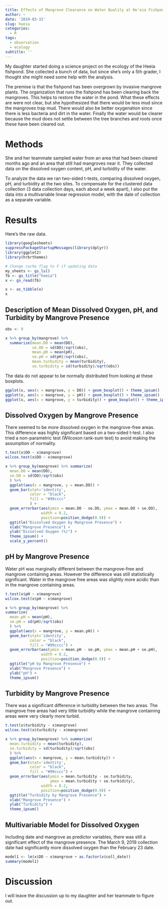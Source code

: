 ```yaml
---
title: Effects of Mangrove Clearance on Water Quality at He'eia Fishpond
author: ~
date: '2019-03-15'
slug: heeia
categories: 
  - R
tags: 
  - observation
  - ecology
subtitle: ''
---
```


My daughter started doing a science project on the ecology of the Heeia fishpond. She collected a bunch of data, but since she's only a 5th grader, I thought she might need some help with the analysis.

The premise is that the fishpond has been overgrown by invasive mangrove plants. The organization that runs the fishpond has been clearing back the mangroves. This helps to restore the water in the pond. What these effects are were not clear, but she hypothesized that there would be less mud since the mangroves trap mud. There would also be better oxygenation since there is less bacteria and dirt in the water. Finally the water would be clearer because the mud does not settle between the tree branches and roots once these have been cleared out.

# Methods
She and her teammate sampled water from an area that had been cleared months ago and an area that still had mangroves near it. They collected data on the dissolved oxygen content, pH, and turbidity of the water. 

To analyze the data we ran two-sided t-tests, comparing dissolved oxygen, pH, and turbidity at the two sites. To compensate for the clustered data collection (3 data collection days, each about a week apart), I also put the data into a multivariable linear regression model, with the date of collection as a separate variable. 

# Results
Here's the raw data.

```r
library(googlesheets)
suppressPackageStartupMessages(library(dplyr))
library(ggplot2)
library(hrbrthemes)
```

```r
# Change cache flag to F if updating data
my_sheets <- gs_ls()
fb <- gs_title("heeia")
x <- gs_read(fb)
```



```r
x <- as_tibble(x)
x
```

## Description of Mean Dissolved Oxygen, pH, and Turbidity by Mangrove Presence
```r
obs <- 9

x %>% group_by(mangrove) %>% 
  summarize(mean.DO = mean(DO),
            se.DO = sd(DO)/sqrt(obs),
            mean.pH = mean(pH),
            se.pH = sd(pH)/sqrt(obs),
            mean.turbidity = mean(turbidity),
            se.turbidity = sd(turbidity)/sqrt(obs))

```

The data do not appear to be normally distributed from looking at these boxplots.
```r
ggplot(x, aes(x = mangrove, y = DO)) + geom_boxplot() + theme_ipsum()
ggplot(x, aes(x = mangrove, y = pH)) + geom_boxplot() + theme_ipsum()
ggplot(x, aes(x = mangrove, y = turbidity)) + geom_boxplot() + theme_ipsum()
```


## Dissolved Oxygen by Mangrove Presence
There seemed to be more dissolved oxygen in the mangrove-free areas. This difference was highly significant based on a two-sided t-test. I also tried a non-parametric test (Wilcoxon rank-sum test) to avoid making the assumption of normality. 

```r
t.test(x$DO ~ x$mangrove)
wilcox.test(x$DO ~ x$mangrove)
```

```r
x %>% group_by(mangrove) %>% summarize(
  mean.DO = mean(DO), 
  se.DO = sd(DO)/sqrt(obs)
  ) %>%   
  ggplot(aes(x = mangrove, y = mean.DO)) + 
  geom_bar(stat='identity',
           color = "black",
           fill = "#99cccc"
           ) +
  geom_errorbar(aes(ymin = mean.DO - se.DO, ymax = mean.DO + se.DO),
                width = 0.2,
                position=position_dodge(0.9)) +
  ggtitle("Dissolved Oxygen by Mangrove Presence") +
  xlab("Mangrove Presence") +
  ylab("Dissolved Oxygen (%)") +
  theme_ipsum() +
  scale_y_percent()


```

## pH by Mangrove Presence
Water pH was marginally different between the mangrove-free and mangrove containing areas. However the difference was still statistically significant. Water in the mangrove free areas was slightly more acidic than in the mangrove containing areas.
```r
t.test(x$pH ~ x$mangrove)
wilcox.test(x$pH ~ x$mangrove)
```

```r
x %>% group_by(mangrove) %>% 
summarize(
  mean.pH = mean(pH), 
  se.pH = sd(pH)/sqrt(obs)
  ) %>%   
  ggplot(aes(x = mangrove, y = mean.pH)) + 
  geom_bar(stat='identity',
           color = "black",
           fill = "#99cccc") +
  geom_errorbar(aes(ymin = mean.pH - se.pH, ymax = mean.pH + se.pH),
                width = 0.2,
                position=position_dodge(0.9)) +
  ggtitle("pH by Mangrove Presence") +
  xlab("Mangrove Presence") +
  ylab("pH") +
  theme_ipsum()

```

## Turbidity by Mangrove Presence
There was a significant difference in turbidity between the two areas. The mangrove free areas had very little turbidity while the mangrove containing areas were very clearly more turbid.

```r
t.test(x$turbidity ~ x$mangrove)
wilcox.test(x$turbidity ~ x$mangrove)
```

```r
x %>% group_by(mangrove) %>% summarize(
  mean.turbidity = mean(turbidity), 
  se.turbidity = sd(turbidity)/sqrt(obs)
  ) %>%   
  ggplot(aes(x = mangrove, y = mean.turbidity)) + 
  geom_bar(stat='identity',
           color = "black",
           fill = "#99cccc") +
  geom_errorbar(aes(ymin = mean.turbidity - se.turbidity, 
                    ymax = mean.turbidity + se.turbidity),
                width = 0.2,
                position=position_dodge(0.9)) +
  ggtitle("Turbidity by Mangrove Presence") +
  xlab("Mangrove Presence") +
  ylab("Turbidity") +
  theme_ipsum()
```

## Multivariable Model for Dissolved Oxygen
Including date and mangrove as predictor variables, there was still a significant effect of the mangrove presence. The March 9, 2019 collection date had significantly more dissolved oxygen than the February 23 date.
```r
model1 <- lm(x$DO ~ x$mangrove + as.factor(x$coll_date))
summary(model1)
```

# Discussion
I will leave the discussion up to my daughter and her teammate to figure out.